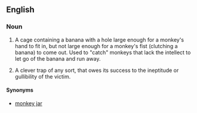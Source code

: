 ==English==

===Noun===
{{en-noun|head=[[monkey]] [[trap]]}}

# {{context|literally|probably folk-lore|lang=en}} A cage containing a banana with a hole large enough for a monkey's hand to fit in, but not large enough for a monkey's fist (clutching a banana) to come out.  Used to "catch" monkeys that lack the intellect to let go of the banana and run away.
# {{context|figuratively|lang=en}} A clever trap of any sort, that owes its success to the ineptitude or gullibility of the victim.

====Synonyms====
* [[monkey jar]]